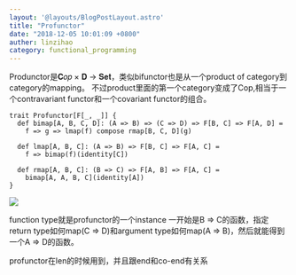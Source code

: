 ```yaml
---
layout: '@layouts/BlogPostLayout.astro'
title: "Profunctor"
date: "2018-12-05 10:01:09 +0800"
auther: linzihao
category: functional_programming
---
```


Produnctor是𝐂𝑜𝑝 × 𝐃 → 𝐒𝐞𝐭，类似bifunctor也是从一个product of category到category的mapping。
不过product里面的第一个category变成了Cop,相当于一个contravariant functor和一个covariant functor的组合。
```
trait Profunctor[F[_, _]] {
  def bimap[A, B, C, D]: (A => B) => (C => D) => F[B, C] => F[A, D] =
    f => g => lmap(f) compose rmap[B, C, D](g)

  def lmap[A, B, C]: (A => B) => F[B, C] => F[A, C] =
    f => bimap(f)(identity[C])

  def rmap[A, B, C]: (B => C) => F[A, B] => F[A, C] =
    bimap[A, A, B, C](identity[A])
}
```
![](/assets/profunctor1.png)

function type就是profunctor的一个instance
一开始是B => C的函数，指定return type如何map(C => D)和argument type如何map(A => B)，然后就能得到一个A => D的函数。

profunctor在len的时候用到，并且跟end和co-end有关系